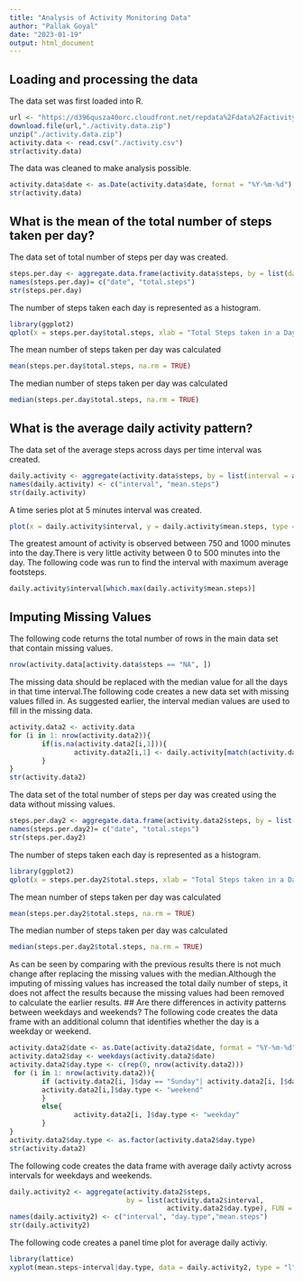 ---
title: "Analysis of Activity Monitoring Data"
author: "Pallak Goyal"
date: "2023-01-19"
output: html_document
---
## Loading and processing the data
The data set was first loaded into R.
```{r, loaddata}
url <- "https://d396qusza40orc.cloudfront.net/repdata%2Fdata%2Factivity.zip"
download.file(url,"./activity.data.zip")
unzip("./activity.data.zip")
activity.data <- read.csv("./activity.csv")
str(activity.data)
```
The data was cleaned to make analysis possible.
```{r, cleandata}
activity.data$date <- as.Date(activity.data$date, format = "%Y-%m-%d")
str(activity.data)
```
## What is the mean of the total number of steps taken per day?
The data set of total number of steps per day was created.
```{r data}
steps.per.day <- aggregate.data.frame(activity.data$steps, by = list(date = activity.data$date), FUN = sum)
names(steps.per.day)= c("date", "total.steps")
str(steps.per.day)
```
The number of steps taken each day is represented as a histogram.
```{r, hist}
library(ggplot2)
qplot(x = steps.per.day$total.steps, xlab = "Total Steps taken in a Day", ylab = "Frequency", main = "Histogram of Total Steps taken in a day")
```

The mean number of steps taken per day was calculated
```{r, mean}
mean(steps.per.day$total.steps, na.rm = TRUE)
```
The median number of steps taken per day was calculated
```{r, median}
median(steps.per.day$total.steps, na.rm = TRUE)
```
## What is the average daily activity pattern?
The data set of the average steps across days per time interval was created.
```{r, data2}
daily.activity <- aggregate(activity.data$steps, by = list(interval = activity.data$interval), FUN = mean, na.rm = TRUE)
names(daily.activity) <- c("interval", "mean.steps")
str(daily.activity)
```
A time series plot at 5 minutes interval was created.
```{r, timeplot}
plot(x = daily.activity$interval, y = daily.activity$mean.steps, type = "l", main = "Time Plot of Average daily activity", xlab = "Time Interval", ylab = "Mean Steps")
```
The greatest amount of activity is observed between 750 and 1000 minutes into the day.There is very little activity between 0 to 500 minutes into the day.
The following code was run to find the interval with maximum average footsteps.
```{r, maxavg}
daily.activity$interval[which.max(daily.activity$mean.steps)]
```
## Imputing Missing Values
The following code returns the total number of rows in the main data set that contain missing values.
```{r, missing}
nrow(activity.data[activity.data$steps == "NA", ])
```
The missing data should be replaced with the median value for all the days in that time interval.The following code creates a new data set with missing values filled in. As suggested earlier, the interval median values are used to fill in the missing data.
```{r, replace.na}
activity.data2 <- activity.data
for (i in 1: nrow(activity.data2)){
        if(is.na(activity.data2[i,1])){
                activity.data2[i,1] <- daily.activity[match(activity.data2[i,3], daily.activity$interval),2]
        }
} 
str(activity.data2)
```
The data set of the total number of steps per day was created using the data without missing values.
```{r}
steps.per.day2 <- aggregate.data.frame(activity.data2$steps, by = list(date = activity.data2$date), FUN = sum)
names(steps.per.day2)= c("date", "total.steps")
str(steps.per.day2)
```
The number of steps taken each day is represented as a histogram.
```{r}
library(ggplot2)
qplot(x = steps.per.day2$total.steps, xlab = "Total Steps taken in a Day", ylab = "Frequency", main = "Histogram of Total Steps taken in a day")
```
The mean number of steps taken per day was calculated
```{r}
mean(steps.per.day2$total.steps, na.rm = TRUE)
```
The median number of steps taken per day was calculated
```{r}
median(steps.per.day2$total.steps, na.rm = TRUE)
```
As can be seen by comparing with the previous results there is not much change after replacing the missing values with the median.Although the imputing of missing values has increased the total daily number of steps, it does not affect the results because the missing values had been removed to calculate the earlier results.
## Are there differences in activity patterns between weekdays and weekends?
The following code creates the data frame with an additional column that identifies whether the day is a weekday or weekend.
```{r weekday}
activity.data2$date <- as.Date(activity.data2$date, format = "%Y-%m-%d")
activity.data2$day <- weekdays(activity.data2$date)
activity.data2$day.type <- c(rep(0, nrow(activity.data2)))
 for (i in 1: nrow(activity.data2)){
        if (activity.data2[i, ]$day == "Sunday"| activity.data2[i, ]$day == "Saturday"){
        activity.data2[i,]$day.type <- "weekend"
        }
        else{
                activity.data2[i, ]$day.type <- "weekday"
        }
}
activity.data2$day.type <- as.factor(activity.data2$day.type)
str(activity.data2)
```
The following code creates the data frame with average daily activty across intervals for weekdays and weekends.
```{r}
daily.activity2 <- aggregate(activity.data2$steps,
                             by = list(activity.data2$interval, 
                                       activity.data2$day.type), FUN = mean)
names(daily.activity2) <- c("interval", "day.type","mean.steps")
str(daily.activity2)
```
The following code creates a panel time plot for average daily activiy.
```{r}
library(lattice)
xyplot(mean.steps~interval|day.type, data = daily.activity2, type = "l", xlab = "Interval", ylab="Average Steps", main= "Time Plot by Day Type")
```
